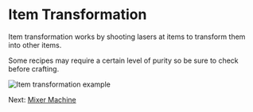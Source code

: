 # Item Transformation

Item transformation works by shooting lasers at items to transform them into other items.

Some recipes may require a certain level of purity so be sure to check before crafting.

![Item transformation example](../.assets/item_transform.png)

Next: [Mixer Machine](https://moddedmc.org/en/mod/1107394/docs/laser_chemistry/mixer)